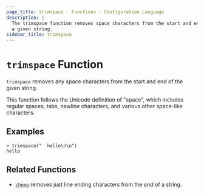 ```yaml
---
page_title: trimspace - Functions - Configuration Language
description: |-
  The trimspace function removes space characters from the start and end of
  a given string.
sidebar_title: trimspace
---
```


# `trimspace` Function

`trimspace` removes any space characters from the start and end of the given
string.

This function follows the Unicode definition of "space", which includes
regular spaces, tabs, newline characters, and various other space-like
characters.

## Examples

```
> trimspace("  hello\n\n")
hello
```

## Related Functions

- [`chomp`](/language/functions/chomp) removes just line ending characters from the _end_ of
  a string.
